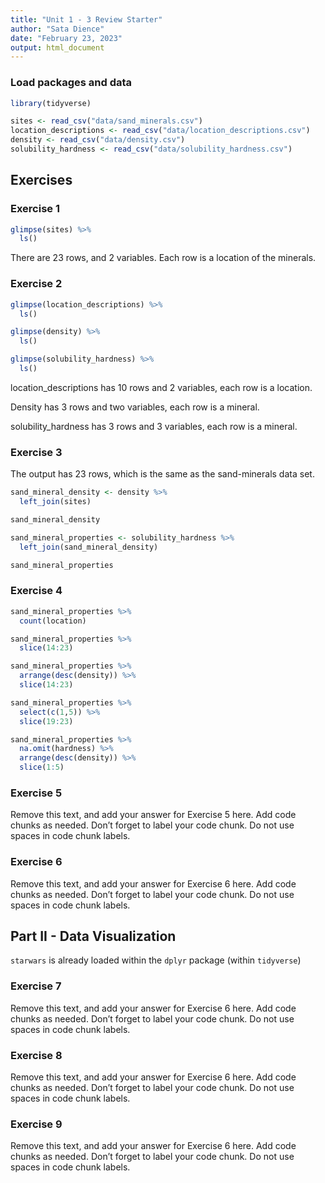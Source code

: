 ```yaml
---
title: "Unit 1 - 3 Review Starter"
author: "Sata Dience"
date: "February 23, 2023"
output: html_document
---
```


### Load packages and data

```r
library(tidyverse) 
```

```r
sites <- read_csv("data/sand_minerals.csv")
location_descriptions <- read_csv("data/location_descriptions.csv")
density <- read_csv("data/density.csv")
solubility_hardness <- read_csv("data/solubility_hardness.csv")
```

## Exercises

### Exercise 1

```r
glimpse(sites) %>%
  ls()

```
There are 23 rows, and 2 variables. Each row is a location of the minerals.

### Exercise 2

```r
glimpse(location_descriptions) %>% 
  ls()

glimpse(density) %>% 
  ls()

glimpse(solubility_hardness) %>% 
  ls()
```
location_descriptions has 10 rows and 2 variables, each row is a location.

Density has 3 rows and two variables, each row is a mineral.

solubility_hardness has 3 rows and 3 variables, each row is a mineral.

### Exercise 3

The output has 23 rows, which is the same as the sand-minerals data set. 

```r
sand_mineral_density <- density %>%
  left_join(sites)

sand_mineral_density
```

```r
sand_mineral_properties <- solubility_hardness %>%
  left_join(sand_mineral_density)

sand_mineral_properties
```


### Exercise 4

```r
sand_mineral_properties %>%
  count(location)
```

```r
sand_mineral_properties %>%
  slice(14:23)
```

```r
sand_mineral_properties %>%
  arrange(desc(density)) %>%
  slice(14:23)
```

```r
sand_mineral_properties %>%
  select(c(1,5)) %>%
  slice(19:23)
```

```r
sand_mineral_properties %>%
  na.omit(hardness) %>%
  arrange(desc(density)) %>%
  slice(1:5)
```

### Exercise 5

Remove this text, and add your answer for Exercise 5 here.
Add code chunks as needed.
Don't forget to label your code chunk.
Do not use spaces in code chunk labels.

### Exercise 6

Remove this text, and add your answer for Exercise 6 here.
Add code chunks as needed.
Don't forget to label your code chunk.
Do not use spaces in code chunk labels.

## Part II - Data Visualization

`starwars` is already loaded within the `dplyr` package (within `tidyverse`)

### Exercise 7

Remove this text, and add your answer for Exercise 6 here.
Add code chunks as needed.
Don't forget to label your code chunk.
Do not use spaces in code chunk labels.

### Exercise 8

Remove this text, and add your answer for Exercise 6 here.
Add code chunks as needed.
Don't forget to label your code chunk.
Do not use spaces in code chunk labels.

### Exercise 9

Remove this text, and add your answer for Exercise 6 here.
Add code chunks as needed.
Don't forget to label your code chunk.
Do not use spaces in code chunk labels.
